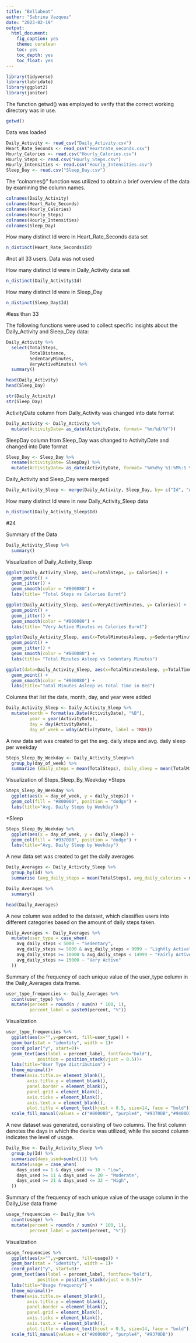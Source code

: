 ```yaml
---
title: "Bellabeat"
author: "Sabrina Vazquez"
date: "2023-02-19"
output: 
  html_document:
    fig_caption: yes
    theme: cerulean
    toc: yes
    toc_depth: yes
    toc_float: yes
---
```


```r
library(tidyverse)
library(lubridate) 
library(ggplot2) 
library(janitor)
```

The function getwd() was employed to verify that the correct working directory was in use.

```r
getwd()
```


Data was loaded

```r
Daily_Activity <- read_csv("Daily_Activity.csv")
Heart_Rate_Seconds <- read_csv("Heartrate_seconds.csv")
Hourly_Calories <- read.csv("Hourly_Calories.csv")
Hourly_Steps <- read.csv("Hourly_Steps.csv")
Hourly_Intensities <- read.csv("Hourly_Intensities.csv")
Sleep_Day <- read.csv("Sleep_Day.csv")
```

The "colnames()" function was utilized to obtain a brief overview of the data by examining the column names.

```r
colnames(Daily_Activity)
colnames(Heart_Rate_Seconds)
colnames(Hourly_Calories)
colnames(Hourly_Steps)
colnames(Hourly_Intensities)
colnames(Sleep_Day)
```

How many distinct Id were in Heart_Rate_Seconds data set
```r
n_distinct(Heart_Rate_Seconds$Id)
```
#not all 33 users. Data was not used 

How many distinct Id were in Daily_Activity data set
```r
n_distinct(Daily_Activity$Id)
```

How many distinct Id were in Sleep_Day
```r
n_distinct(Sleep_Day$Id)
```
#less than 33

The following functions were used to collect specific insights about the Daily_Activity and Sleep_Day data:

```r
Daily_Activity %>%  
  select(TotalSteps,
         TotalDistance,
         SedentaryMinutes,
         VeryActiveMinutes) %>%
  summary()
```

```r
head(Daily_Activity)
head(Sleep_Day)
```

```r
str(Daily_Activity)
str(Sleep_Day)
```

ActivityDate column from Daily_Activity was changed into date format 
```r
Daily_Activity <- Daily_Activity %>% 
  mutate(ActivityDate= as_date(ActivityDate, format= "%m/%d/%Y"))
```

SleepDay column from Sleep_Day was changed to ActivityDate and changed into Date format
```r
Sleep_Day <- Sleep_Day %>%
  rename(ActivityDate= SleepDay) %>%
  mutate(ActivityDate= as_date(ActivityDate, format= "%m%d%y %I:%M%:S %p"))
```

Daily_Activity and Sleep_Day were merged
```r
Daily_Activity_Sleep <- merge(Daily_Activity, Sleep_Day, by= c("Id", "ActivityDate"))
```

How many distinct Id were in new Daily_Activity_Sleep data
```r
n_distinct(Daily_Activity_Sleep$Id) 
```
#24

Summary of the Data
```r
Daily_Activity_Sleep %>%  
  summary()
```

Visualization of Daily_Activity_Sleep
```r
ggplot(Daily_Activity_Sleep, aes(x=TotalSteps, y= Calories)) + 
  geom_point() +
  geom_jitter() +
  geom_smooth(color = "#800080") +
  labs(title= "Total Steps vs Calories Burnt")
```

```r
ggplot(Daily_Activity_Sleep, aes(x=VeryActiveMinutes, y= Calories)) + 
  geom_point() +
  geom_jitter() +
  geom_smooth(color = "#800080") +
  labs(title= "Very Active Minutes vs Calories Burnt")
```

```r
ggplot(Daily_Activity_Sleep, aes(x=TotalMinutesAsleep, y=SedentaryMinutes)) + 
  geom_point() +
  geom_jitter() +
  geom_smooth(color = "#800080") +
  labs(title= "Total Minutes Asleep vs Sedentary Minutes")
```

```r
ggplot(data=Daily_Activity_Sleep, aes(x=TotalMinutesAsleep, y=TotalTimeInBed)) + 
  geom_point() + 
  geom_smooth(color = "#800080") +
  labs(title="Total Minutes Asleep vs Total Time in Bed")
```

Columns that list the date, month, day, and year were added
```r
Daily_Activity_Sleep <- Daily_Activity_Sleep %>% 
  mutate(month = format(as.Date(ActivityDate), "%B"),
         year = year(ActivityDate),
         day = day(ActivityDate),
         day_of_week = wday(ActivityDate, label = TRUE))
```

A new data set was created to get the avg. daily steps and avg. daily sleep per weekday
```r
Steps_Sleep_By_Weekday <- Daily_Activity_Sleep%>%
  group_by(day_of_week) %>%
  summarize (daily_steps = mean(TotalSteps), daily_sleep = mean(TotalMinutesAsleep))
```

Visualization of Steps_Sleep_By_Weekday
*Steps
```r
Steps_Sleep_By_Weekday %>% 
  ggplot(aes(x = day_of_week, y = daily_steps)) +
  geom_col(fill = "#800080", position = "dodge") +
  labs(title="Avg. Daily Steps by Weekday")
```

*Sleep
```r
Steps_Sleep_By_Weekday %>% 
  ggplot(aes(x = day_of_week, y = daily_sleep)) +
  geom_col(fill = "#9370DB", position = "dodge") +
  labs(title="Avg. Daily Sleep by Weekday")
```

A new data set was created to get the daily averages
```r
Daily_Averages <- Daily_Activity_Sleep %>%
  group_by(Id) %>%
  summarise (avg_daily_steps = mean(TotalSteps), avg_daily_calories = mean(Calories), avg_daily_sleep = mean(TotalMinutesAsleep))
```

```r
Daily_Averages %>%  
  summary()

head(Daily_Averages)
```

A new column was added to the dataset, which classifies users into different categories based on the amount of daily steps taken. 
```r
Daily_Averages <- Daily_Averages %>% 
  mutate(user_type = case_when(
    avg_daily_steps < 5000 ~ "Sedentary",
    avg_daily_steps >= 5000 & avg_daily_steps < 9999 ~ "Lightly Active", 
    avg_daily_steps >= 10000 & avg_daily_steps < 14999 ~ "Fairly Active", 
    avg_daily_steps >= 15000 ~ "Very Active"
  ))
```

Summary of the frequency of each unique value of the user_type column in the Daily_Averages data frame.
```r
user_type_frequencies <- Daily_Averages %>%
  count(user_type) %>%
  mutate(percent = round(n / sum(n) * 100, 1),
         percent_label = paste0(percent, "%"))
```

Visualization
```r
user_type_frequencies %>%
  ggplot(aes(x="",y=percent, fill=user_type)) +
  geom_bar(stat = "identity", width = 1)+
  coord_polar("y", start=0)+
  geom_text(aes(label = percent_label, fontface="bold"),
            position = position_stack(vjust = 0.5))+
  labs(title="User Type distribution") +
  theme_minimal()+
  theme(axis.title.x= element_blank(),
        axis.title.y = element_blank(),
        panel.border = element_blank(), 
        panel.grid = element_blank(), 
        axis.ticks = element_blank(),
        axis.text.x = element_blank(),
        plot.title = element_text(hjust = 0.5, size=14, face = "bold")) +
  scale_fill_manual(values = c("#800080", "purple4", "#9370DB","#9400D3"))
```

A new dataset was generated, consisting of two columns. The first column denotes the days in which the device was utilized, while the second column indicates the level of usage.
```r
Daily_Use <- Daily_Activity_Sleep %>%
  group_by(Id) %>%
  summarize(days_used=sum(n())) %>%
  mutate(usage = case_when(
    days_used >= 1 & days_used <= 10 ~ "Low",
    days_used >= 11 & days_used <= 20 ~ "Moderate", 
    days_used >= 21 & days_used <= 32 ~ "High", 
  ))
```

Summary of the frequency of each unique value of the usage column in the Daily_Use data frame
```r
usage_frequencies <- Daily_Use %>%
  count(usage) %>%
  mutate(percent = round(n / sum(n) * 100, 1),
         percent_label = paste0(percent, "%"))
```

Visualization
```r
usage_frequencies %>%
  ggplot(aes(x="",y=percent, fill=usage)) +
  geom_bar(stat = "identity", width = 1)+
  coord_polar("y", start=0)+
  geom_text(aes(label = percent_label, fontface="bold"),
            position = position_stack(vjust = 0.5))+
  labs(title="Usage frequency") +
  theme_minimal()+
  theme(axis.title.x= element_blank(),
        axis.title.y = element_blank(),
        panel.border = element_blank(), 
        panel.grid = element_blank(), 
        axis.ticks = element_blank(),
        axis.text.x = element_blank(),
        plot.title = element_text(hjust = 0.5, size=14, face = "bold")) +
  scale_fill_manual(values = c("#800080", "purple4", "#9370DB"))
```




